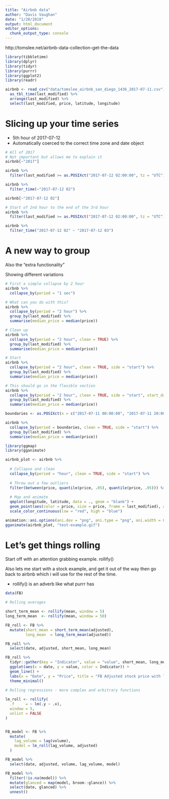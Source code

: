 ```yaml
---
title: "Airbnb data"
author: "Davis Vaughan"
date: "1/20/2018"
output: html_document
editor_options: 
  chunk_output_type: console
---
```


http://tomslee.net/airbnb-data-collection-get-the-data


```r
library(tibbletime)
library(dplyr)
library(tidyr)
library(purrr)
library(ggplot2)
library(readr)
```

```r
airbnb <- read_csv("data/tomslee_airbnb_san_diego_1436_2017-07-11.csv") %>%
  as_tbl_time(last_modified) %>%
  arrange(last_modified) %>%
  select(last_modified, price, latitude, longitude)
```

# Slicing up your time series

- 5th hour of 2017-07-12
- Automatically coerced to the correct time zone and date object

```r
# All of 2017
# Not important but allows me to explain it
airbnb[~"2017"]

airbnb %>%
  filter(last_modified >= as.POSIXct("2017-07-12 02:00:00", tz = "UTC"), last_modified <= as.POSIXct("2017-07-12 02:59:59", tz = "UTC"))

airbnb %>%
  filter_time(~"2017-07-12 02")

airbnb[~"2017-07-12 02"]

# Start of 2nd hour to the end of the 3rd hour
airbnb %>%
  filter(last_modified >= as.POSIXct("2017-07-12 02:00:00", tz = "UTC"), last_modified < as.POSIXct("2017-07-12 03:59:59", tz = "UTC"))

airbnb %>%
  filter_time("2017-07-12 02" ~ "2017-07-12 03")
```

# A new way to group

Also the "extra functionality"

Showing different variations

```r
# First a simple collapse by 2 hour
airbnb %>%
  collapse_by(period = "1 sec")

# What can you do with this?
airbnb %>%
  collapse_by(period = "2 hour") %>%
  group_by(last_modified) %>%
  summarise(median_price = median(price))

# Clean up
airbnb %>%
  collapse_by(period = "2 hour", clean = TRUE) %>%
  group_by(last_modified) %>%
  summarise(median_price = median(price))

# Start
airbnb %>%
  collapse_by(period = "2 hour", clean = TRUE, side = "start") %>%
  group_by(last_modified) %>%
  summarise(median_price = median(price))

# This should go in the flexible section
airbnb %>%
  collapse_by(period = "2 hour", clean = TRUE, side = "start", start_date = "2017-07-11 15:00:00") %>%
  group_by(last_modified) %>%
  summarise(median_price = median(price))

boundaries <- as.POSIXct(x = c("2017-07-11 00:00:00", "2017-07-11 20:00:00"), tz = "UTC")

airbnb %>%
  collapse_by(period = boundaries, clean = TRUE, side = "start") %>%
  group_by(last_modified) %>%
  summarise(median_price = median(price))
```

```r
library(ggmap)
library(gganimate)

airbnb_plot <- airbnb %>%
  
  # Collapse and clean
  collapse_by(period = "hour", clean = TRUE, side = "start") %>%
  
  # Throw out a few outliers
  filter(between(price, quantile(price, .05), quantile(price, .95))) %>%
  
  # Map and animate
  qmplot(longitude, latitude, data = ., geom = "blank") +
  geom_point(aes(color = price, size = price, frame = last_modified), alpha = .5) +
  scale_color_continuous(low = "red", high = "blue")

animation::ani.options(ani.dev = "png", ani.type = "png", ani.width = 800, ani.height = 800, interval = 1.5)
gganimate(airbnb_plot, "test-example.gif")

```

# Let's get things rolling

Start off with an attention grabbing example. rollify()

Also lets me start with a stock example, and get it out of the way then
go back to airbnb which i will use for the rest of the time.

- rollify() is an adverb like what purrr has

```r
data(FB)

# Rolling averages

short_term_mean <- rollify(mean, window = 5)
long_term_mean  <- rollify(mean, window = 50)

FB_roll <- FB %>%
  mutate(short_mean = short_term_mean(adjusted),
         long_mean  = long_term_mean(adjusted)) 

FB_roll %>%
  select(date, adjusted, short_mean, long_mean)

FB_roll %>%
  tidyr::gather(key = "Indicator", value = "value", short_mean, long_mean, adjusted) %>%
  ggplot(aes(x = date, y = value, color = Indicator)) +
  geom_line() +
  labs(x = "Date", y = "Price", title = "FB Adjusted stock price with long/short term moving averages") +
  theme_minimal()
  
# Rolling regressions - more complex and arbitrary functions

lm_roll <- rollify(
  .f     = ~ lm(.y ~ .x), 
  window = 5, 
  unlist = FALSE
)


FB_model <- FB %>%
  mutate(
    lag_volume = lag(volume),
    model = lm_roll(lag_volume, adjusted)
  ) 

FB_model %>%
  select(date, adjusted, volume, lag_volume, model)

FB_model %>%
  filter(!is.na(model)) %>%
  mutate(glanced = map(model, broom::glance)) %>%
  select(date, glanced) %>%
  unnest()

```

